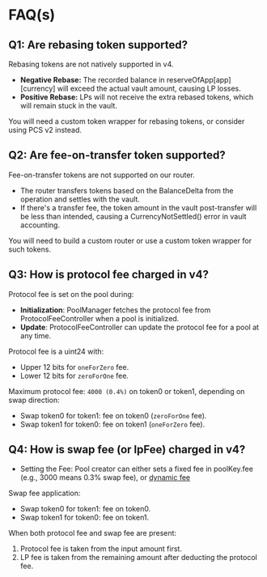 
# FAQ(s)

## Q1: Are rebasing token supported?

Rebasing tokens are not natively supported in v4.

- **Negative Rebase:** The recorded balance in reserveOfApp[app][currency] will exceed the actual vault amount, causing LP losses.
- **Positive Rebase:** LPs will not receive the extra rebased tokens, which will remain stuck in the vault.

You will need a custom token wrapper for rebasing tokens, or consider using PCS v2 instead.

## Q2: Are fee-on-transfer token supported?

Fee-on-transfer tokens are not supported on our router.

- The router transfers tokens based on the BalanceDelta from the operation and settles with the vault.
- If there's a transfer fee, the token amount in the vault post-transfer will be less than intended, causing a CurrencyNotSettled() error in vault accounting.

You will need to build a custom router or use a custom token wrapper for such tokens.

## Q3: How is protocol fee charged in v4? 

Protocol fee is set on the pool during:

- **Initialization**: PoolManager fetches the protocol fee from ProtocolFeeController when a pool is initialized.
- **Update**: ProtocolFeeController can update the protocol fee for a pool at any time.

Protocol fee is a uint24 with:

- Upper 12 bits for `oneForZero` fee.
- Lower 12 bits for `zeroForOne` fee.

Maximum protocol fee: `4000 (0.4%)` on token0 or token1, depending on swap direction:

- Swap token0 for token1: fee on token0 (`zeroForOne` fee).
- Swap token1 for token0: fee on token1 (`oneForZero` fee).

## Q4: How is swap fee (or lpFee) charged in v4? 

- Setting the Fee: Pool creator can either sets a fixed fee in poolKey.fee (e.g., 3000 means 0.3% swap fee), or [dynamic fee](/contracts/v4/overview/custom-layer-hook#dynamic-lp-swap-fee)

Swap fee application:

- Swap token0 for token1: fee on token0.
- Swap token1 for token0: fee on token1.

When both protocol fee and swap fee are present:

1. Protocol fee is taken from the input amount first.
2. LP fee is taken from the remaining amount after deducting the protocol fee.

